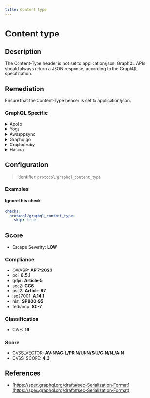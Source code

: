 ```yaml
---
title: Content type
---
```


# Content type

## Description

The Content-Type header is not set to application/json.
GraphQL APIs should always return a JSON response, according to the GraphQL specification.


## Remediation

Ensure that the Content-Type header is set to application/json.



### GraphQL Specific

<details>
    <summary>Apollo</summary>

To address vulnerabilities within the Apollo framework engine, ensure that all dependencies are kept up-to-date with the latest security patches. Regularly review and follow the security guidelines provided by the Apollo documentation. Implement proper error handling to prevent information leakage and consider using security linters and tools to automatically detect potential security issues in your codebase.

</details>

<details>
    <summary>Yoga</summary>

To address vulnerabilities within the Yoga framework engine, ensure that all user inputs are properly sanitized and validated. Implement strict type checking and input validation routines to prevent injection attacks. Regularly update the framework to the latest version to incorporate security patches and improvements. Additionally, consider using security middleware that can provide an extra layer of protection against common web vulnerabilities.

</details>

<details>
    <summary>Awsappsync</summary>

To mitigate potential security risks in AWS AppSync, ensure that all GraphQL resolvers are properly configured to prevent injection attacks. Use VTL (Velocity Template Language) to sanitize and validate all input data. Implement fine-grained access control with AWS IAM and utilize AWS AppSync's built-in authorization mechanisms, such as API keys, IAM roles, or Cognito user pools, to control access to your GraphQL API. Regularly review and update your security policies to adhere to best practices.

</details>

<details>
    <summary>Graphqlgo</summary>

To mitigate potential security risks in a GraphQL Go framework engine, it is recommended to validate and sanitize all user inputs to prevent injection attacks. Implement proper error handling to avoid exposing sensitive information in error messages. Regularly update dependencies to patch known vulnerabilities. Additionally, consider using query complexity analysis to prevent denial-of-service attacks caused by overly complex queries.

</details>

<details>
    <summary>Graphqlruby</summary>

Ensure that the GraphQL Ruby framework engine is properly configured to validate and sanitize input to prevent injection attacks. Use GraphQL's built-in mechanisms to define and enforce the shape and content of queries and mutations. Avoid arbitrary code execution by using parameterized fields and resolvers, and never directly interpolate user input into query strings. Regularly update the GraphQL Ruby gem to incorporate security patches and improvements.

</details>

<details>
    <summary>Hasura</summary>

To mitigate potential security risks in the Hasura framework engine, ensure that all GraphQL queries are validated against a strict schema and use prepared statements or parameterized queries to prevent SQL injection attacks. Regularly update the Hasura engine to the latest version to incorporate security patches and improvements. Additionally, implement role-based access control and use environment variables for sensitive information instead of hardcoding them into the application.

</details>

## Configuration

> Identifier: `protocol/graphql_content_type`



### Examples



#### Ignore this check

```yaml
checks:
  protocol/graphql_content_type:
    skip: true
```




## Score

- Escape Severity: **<span className="low-severity">LOW</span>**

### Compliance

- OWASP: **[API7:2023](https://github.com/OWASP/API-Security/blob/master/editions/2023/en/0xa7-server-side-request-forgery.md)**
- pci: **6.5.1**
- gdpr: **Article-5**
- soc2: **CC6**
- psd2: **Article-97**
- iso27001: **A.14.1**
- nist: **SP800-95**
- fedramp: **SC-7**

### Classification

- CWE: **16**




### Score

- CVSS_VECTOR: **AV:N/AC:L/PR:N/UI:N/S:U/C:N/I:L/A:N**
- CVSS_SCORE: **4.3**

## References

- [https://spec.graphql.org/draft/#sec-Serialization-Format](https://spec.graphql.org/draft/#sec-Serialization-Format)
  